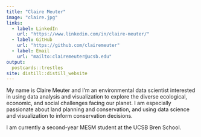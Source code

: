 ```yaml
---
title: "Claire Meuter"
image: "claire.jpg"
links:
  - label: LinkedIn
    url: "https://www.linkedin.com/in/claire-meuter/"
  - label: GitHub
    url: "https://github.com/clairemeuter"
  - label: Email
    url: "mailto:clairemeuter@ucsb.edu"
output:
  postcards::trestles
site: distill::distill_website
---
```


My name is Claire Meuter and I'm an environmental data scientist interested in using data analysis and visualization to explore the diverse ecological, economic, and social challenges facing our planet.
I am especially passionate about land planning and conservation, and using data science and visualization to inform conservation decisions.

I am currently a second-year MESM student at the UCSB Bren School. 

